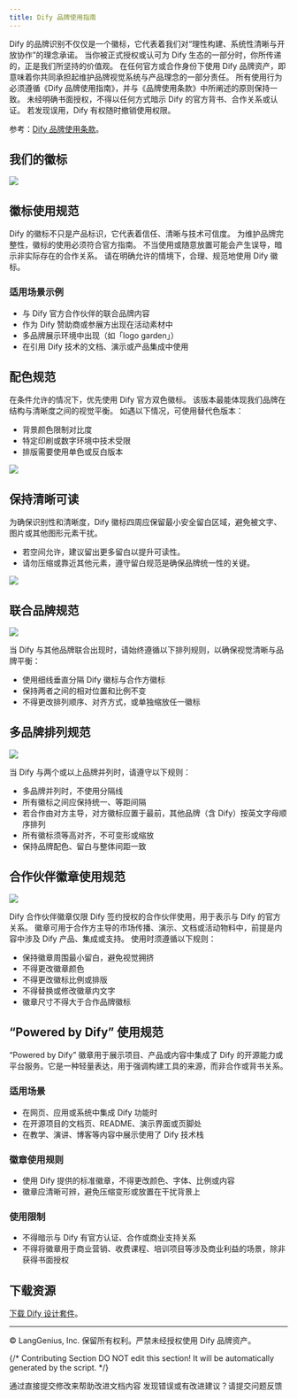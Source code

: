 ```yaml
---
title: Dify 品牌使用指南
---
```


Dify 的品牌识别不仅仅是一个徽标，它代表着我们对“理性构建、系统性清晰与开放协作”的理念承诺。
当你被正式授权或认可为 Dify 生态的一部分时，你所传递的，正是我们所坚持的价值观。
在任何官方或合作身份下使用 Dify 品牌资产，即意味着你共同承担起维护品牌视觉系统与产品理念的一部分责任。
所有使用行为必须遵循《Dify 品牌使用指南》，并与《品牌使用条款》中所阐述的原则保持一致。
未经明确书面授权，不得以任何方式暗示 Dify 的官方背书、合作关系或认证。
若发现误用，Dify 有权随时撤销使用权限。

参考：[Dify 品牌使用条款](/zh-hans/resources/about-dify/dify-brand-usage-terms)。

## 我们的徽标

![](https://assets-docs.dify.ai/2025/05/8fdc43456b4eaa80a97144f572734d15.png)

## 徽标使用规范

Dify 的徽标不只是产品标识，它代表着信任、清晰与技术可信度。
为维护品牌完整性，徽标的使用必须符合官方指南。
不当使用或随意放置可能会产生误导，暗示非实际存在的合作关系。
请在明确允许的情境下，合理、规范地使用 Dify 徽标。

### 适用场景示例

- 与 Dify 官方合作伙伴的联合品牌内容
- 作为 Dify 赞助商或参展方出现在活动素材中
- 多品牌展示环境中出现（如「logo garden」）
- 在引用 Dify 技术的文档、演示或产品集成中使用

## 配色规范

在条件允许的情况下，优先使用 Dify 官方双色徽标。
该版本最能体现我们品牌在结构与清晰度之间的视觉平衡。
如遇以下情况，可使用替代色版本：

- 背景颜色限制对比度
- 特定印刷或数字环境中技术受限
- 排版需要使用单色或反白版本

![](https://assets-docs.dify.ai/2025/05/099d7f811983533566c3269dd7e3ccd2.png)

## 保持清晰可读

为确保识别性和清晰度，Dify 徽标四周应保留最小安全留白区域，避免被文字、图片或其他图形元素干扰。
- 若空间允许，建议留出更多留白以提升可读性。
- 请勿压缩或靠近其他元素，遵守留白规范是确保品牌统一性的关键。

![](https://assets-docs.dify.ai/2025/05/e001f6009c7a64c97f7174c7efc7c061.png)

## 联合品牌规范

![](https://assets-docs.dify.ai/2025/05/68800461c5b609f960446236d9022105.png)

当 Dify 与其他品牌联合出现时，请始终遵循以下排列规则，以确保视觉清晰与品牌平衡：
- 使用细线垂直分隔 Dify 徽标与合作方徽标
- 保持两者之间的相对位置和比例不变
- 不得更改排列顺序、对齐方式，或单独缩放任一徽标
 
## 多品牌排列规范

![](https://assets-docs.dify.ai/2025/05/234b116641e2590d656f5318ad2f02cc.png)

当 Dify 与两个或以上品牌并列时，请遵守以下规则：

- 多品牌并列时，不使用分隔线
- 所有徽标之间应保持统一、等距间隔
- 若合作由对方主导，对方徽标应置于最前，其他品牌（含 Dify）按英文字母顺序排列
- 所有徽标须等高对齐，不可变形或缩放
- 保持品牌配色、留白与整体间距一致

## 合作伙伴徽章使用规范

![](https://assets-docs.dify.ai/2025/05/3429fc70b342164bf145825fb47cc1fd.png)

Dify 合作伙伴徽章仅限 Dify 签约授权的合作伙伴使用，用于表示与 Dify 的官方关系。
徽章可用于合作方主导的市场传播、演示、文档或活动物料中，前提是内容中涉及 Dify 产品、集成或支持。
使用时须遵循以下规则：
- 保持徽章周围最小留白，避免视觉拥挤
- 不得更改徽章颜色
- 不得更改徽标比例或排版
- 不得替换或修改徽章内文字
- 徽章尺寸不得大于合作品牌徽标

## “Powered by Dify” 使用规范

“Powered by Dify” 徽章用于展示项目、产品或内容中集成了 Dify 的开源能力或平台服务。它是一种轻量表达，用于强调构建工具的来源，而非合作或背书关系。

### 适用场景

- 在网页、应用或系统中集成 Dify 功能时
- 在开源项目的文档页、README、演示界面或页脚处
- 在教学、演讲、博客等内容中展示使用了 Dify 技术栈

### 徽章使用规则

- 使用 Dify 提供的标准徽章，不得更改颜色、字体、比例或内容
- 徽章应清晰可辨，避免压缩变形或放置在干扰背景上

### 使用限制

- 不得暗示与 Dify 有官方认证、合作或商业支持关系
- 不得将徽章用于商业营销、收费课程、培训项目等涉及商业利益的场景，除非获得书面授权

## 下载资源

[下载 Dify 设计套件](https://assets-docs.dify.ai/2025/05/5f547d3718bf32067849d9a83d9c92cf.zip)。

---

© LangGenius, Inc. 保留所有权利。严禁未经授权使用 Dify 品牌资产。

{/*
Contributing Section
DO NOT edit this section!
It will be automatically generated by the script.
*/}

<CardGroup cols="2">
    <Card
        title="编辑此页面"
        icon="pen-to-square"
        href="https://github.com/langgenius/dify-docs/edit/main/zh-hans/resources/about-dify/dify-brand-guidelines.mdx"
    >
        通过直接提交修改来帮助改进文档内容
    </Card>
    <Card
        title="提交问题"
        icon="github"
        href="https://github.com/langgenius/dify-docs/issues/new?title=文档问题%3A%20brand-guideli&body=%23%23%20问题描述%0A%3C%21--%20请简要描述您发现的问题%20--%3E%0A%0A%23%23%20页面链接%0Ahttps%3A%2F%2Fgithub.com%2Flanggenius%2Fdify-docs%2Fblob%2Fmain%2Fzh-hans/resources/about-dify%2Fdify-brand-guidelines.mdx%0A%0A%23%23%20建议修改%0A%3C%21--%20如果有具体的修改建议，请在此说明%20--%3E%0A%0A%3C%21--%20感谢您对文档质量的关注！%20--%3E"
    >
        发现错误或有改进建议？请提交问题反馈
    </Card>
</CardGroup>

